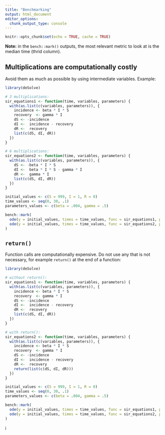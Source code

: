 ```yaml
---
title: "Benchmarking"
output: html_document
editor_options: 
  chunk_output_type: console
---
```


```r
knitr::opts_chunk$set(echo = TRUE, cache = TRUE)
```

**Note:** in the `bench::mark()` outputs, the most relevant metric to look at is
the median time (thrid column).

## Multiplications are computationally costly

Avoid them as much as possible by using intermediate variables. Example:

```r
library(deSolve)

# 3 multiplications:
sir_equations1 <- function(time, variables, parameters) {
  with(as.list(c(variables, parameters)), {
    incidence <- beta * I * S
    recovery  <- gamma * I
    dS <- -incidence
    dI <-  incidence - recovery
    dR <-  recovery
    list(c(dS, dI, dR))
  })
}

# 6 multiplications:
sir_equations2 <- function(time, variables, parameters) {
  with(as.list(c(variables, parameters)), {
    dS <- -beta * I * S
    dI <-  beta * I * S - gamma * I
    dR <-  gamma * I
    list(c(dS, dI, dR))
  })
}

initial_values <- c(S = 999, I = 1, R = 0)
time_values <- seq(0, 30, .1)
parameters_values <- c(beta = .004, gamma = .5)

bench::mark(
  ode(y = initial_values, times = time_values, func = sir_equations1, parms = parameters_values),
  ode(y = initial_values, times = time_values, func = sir_equations2, parms = parameters_values)
)
```

## `return()`

Function calls are computationally expensive. Do not use any that is not
necessary, for example `return()` at the end of a function:

```r
library(deSolve)

# without return():
sir_equations1 <- function(time, variables, parameters) {
  with(as.list(c(variables, parameters)), {
    incidence <- beta * I * S
    recovery  <- gamma * I
    dS <- -incidence
    dI <-  incidence - recovery
    dR <-  recovery
    list(c(dS, dI, dR))
  })
}

# with return():
sir_equations2 <- function(time, variables, parameters) {
  with(as.list(c(variables, parameters)), {
    incidence <- beta * I * S
    recovery  <- gamma * I
    dS <- -incidence
    dI <-  incidence - recovery
    dR <-  recovery
    return(list(c(dS, dI, dR)))
  })
}

initial_values <- c(S = 999, I = 1, R = 0)
time_values <- seq(0, 30, .1)
parameters_values <- c(beta = .004, gamma = .5)

bench::mark(
  ode(y = initial_values, times = time_values, func = sir_equations1, parms = parameters_values),
  ode(y = initial_values, times = time_values, func = sir_equations2, parms = parameters_values)
)
```

i